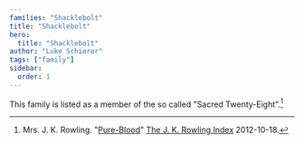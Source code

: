 ```yaml
---
families: "Shacklebolt"
title: "Shacklebolt"
hero:
  title: "Shacklebolt"
author: "Luke Schierer"
tags: ["family"]
sidebar:
  order: 1
---
```


<Family surn={frontmatter.surn} />


This family is listed as a member of the so called "Sacred Twenty-Eight".[^221205-1] 

[^221205-1]: Mrs. J. K. Rowling. "[Pure-Blood]" [The J. K. Rowling Index] 2012-10-18.

[Pure-Blood]: https://www.rowlingindex.org/work/pmpbl/

[The J. K. Rowling Index]: https://www.rowlingindex.org/
